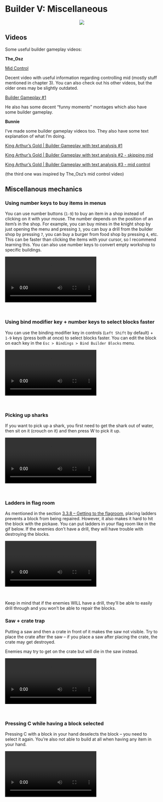 # Builder V: Miscellaneous

<p align="center">
  <img src="imgs/pikaks.png">
</p>

## Videos

Some useful builder gameplay videos:

**The_Osz**

[Mid Control](https://www.youtube.com/watch?v=oPE31PJZdTs)

Decent video with useful information regarding controlling mid (mostly stuff mentioned in chapter 3). You can also check out his other videos, but the older ones may be slightly outdated. 

[Builder Gameplay #1](https://www.youtube.com/watch?v=dg5U205jNsM)

He also has some decent "funny moments" montages which also have some builder gameplay.

**Bunnie**

I've made some builder gameplay videos too. They also have some text explanation of what I'm doing.

[King Arthur's Gold | Builder Gameplay with text analysis #1](https://www.youtube.com/watch?v=IcW9HjIoNyk)

[King Arthur's Gold | Builder Gameplay with text analysis #2 - skipping mid](https://www.youtube.com/watch?v=ufn-vvJ4dW8)

[King Arthur's Gold | Builder Gameplay with text analysis #3 - mid control](https://www.youtube.com/watch?v=ifUbBrrLRnM) 

(the third one was inspired by The_Osz's mid control video)

## Miscellanous mechanics

### Using number keys to buy items in menus

You can use number buttons (`1-9`) to buy an item in a shop instead of clicking on it with your mouse. The number depends on the position of an item's in the shop. For example, you can buy mines in the knight shop by just opening the menu and pressing `3`, you can buy a drill from the builder shop by pressing `7`, you can buy a burger from food shop by pressing `4`, etc. This can be faster than clicking the items with your cursor, so I recommend learning this. You can also use number keys to convert empty workshop to specific buildings.

<video style="display:block; max-width:100%; height:auto;" src="webm/05-misc/quicksel.webm" controls loop="loop" preload></video><br>

### Using bind modifier key + number keys to select blocks faster

You can use the binding modifier key in controls (`Left Shift` by default) + `1-9` keys (press both at once) to select blocks faster. You can edit the block on each key in the `Esc > Bindings > Bind Builder Blocks` menu.

<video style="display:block; max-width:100%; height:auto;" src="webm/05-misc/quickpl.webm" controls loop="loop" preload></video><br>

### Picking up sharks

If you want to pick up a shark, you first need to get the shark out of water, then sit on it (crouch on it) and then press W to pick it up.

<video style="display:block; max-width:100%; height:auto;" src="webm/05-misc/shark.webm" controls loop="loop" preload></video><br>

### Ladders in flag room

As mentioned in the section [3.3.8 -- Getting to the flagroom](https://deynarde.github.io/kag-builder-guide/builder-iii-progressive-playstyle.html#getting-to-the-flagroom), placing ladders prevents a block from being repaired. However, it also makes it hard to hit the block with the pickaxe. You can put ladders in your flag room like in the gif below. If the enemies don't have a drill, they will have trouble with destroying the blocks.

<video style="display:block; max-width:100%; height:auto;" src="webm/05-misc/oddladder.webm" controls loop="loop" preload></video><br>

Keep in mind that if the enemies WILL have a drill, they'll be able to easily drill through and you won't be able to repair the blocks.

### Saw + crate trap

Putting a saw and then a crate in front of it makes the saw not visible. Try to place the crate after the saw -- if you place a saw after placing the crate, the crate may get destroyed. 

Enemies may try to get on the crate but will die in the saw instead.

<video style="display:block; max-width:100%; height:auto;" src="webm/05-misc/cratsaw.webm" controls loop="loop" preload></video><br>

### Pressing C while having a block selected

Pressing C with a block in your hand deselects the block -- you need to select it again. You're also not able to build at all when having any item in your hand.

<video style="display:block; max-width:100%; height:auto;" src="webm/05-misc/clickc.webm" controls loop="loop" preload></video><br>
